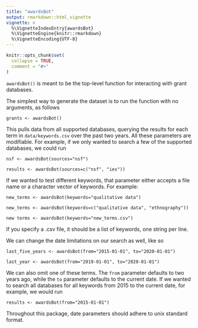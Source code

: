 ```yaml
---
title: "awardsBot"
output: rmarkdown::html_vignette
vignette: >
  %\VignetteIndexEntry{awardsBot}
  %\VignetteEngine{knitr::rmarkdown}
  %\VignetteEncoding{UTF-8}
---
```


```r
knitr::opts_chunk$set(
  collapse = TRUE,
  comment = "#>"
)
```

`awardsBot()` is meant to be the top-level function for interacting with grant databases.

The simplest way to generate the dataset is to run the function with no arguments, as follows
```
grants <- awardsBot()
```

This pulls data from all supported databases, querying the results for each term in `data/keywords.csv` over the past two years. All these parameters are modifiable. For example, if we only wanted to search a few of the supported databases, we could run 
```
nsf <- awardsBot(sources="nsf")

results <- awardsBot(sources=c("nsf", "ies"))
```

If we wanted to test different keywords, that parameter either accepts a file name or a character vector of keywords. For example:
```
new_terms <- awardsBot(keywords="qualitative data")

new_terms <- awardsBot(keywords=c("qualitative data", "ethnography"))

new terms <- awardsBot(keywords="new_terms.csv")
```
If you specify a .csv file, it should be a list of keywords, one string per line.

We can change the date limitations on our search as well, like so
```
last_five_years <- awardsBot(from="2015-01-01", to="2020-01-01")

last_year <- awardsBot(from="2019-01-01", to="2020-01-01")
```
We can also omit one of these terms. The `from` parameter defaults to two years ago, while the `to` parameter defaults to the current date. If we wanted to search all databases for all keywords from 2015 to the current date, for example, we would run
```
results <- awardsBot(from="2015-01-01")
```

Throughout this package, date parameters should adhere to unix standard format.
